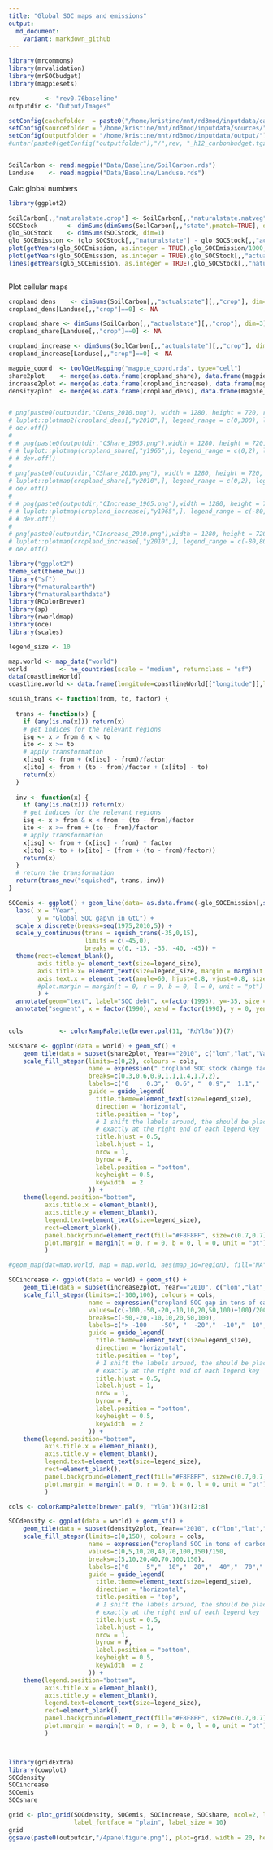 ```yaml
---
title: "Global SOC maps and emissions"
output:
  md_document:
    variant: markdown_github
---
```


```r
library(mrcommons)
library(mrvalidation)
library(mrSOCbudget)
library(magpiesets)

rev       <- "rev0.76baseline"
outputdir <- "Output/Images"

setConfig(cachefolder  = paste0("/home/kristine/mnt/rd3mod/inputdata/cache/", rev), forcecache = TRUE)
setConfig(sourcefolder = "/home/kristine/mnt/rd3mod/inputdata/sources/")
setConfig(outputfolder = "/home/kristine/mnt/rd3mod/inputdata/output/")
#untar(paste0(getConfig("outputfolder"),"/",rev, "_h12_carbonbudget.tgz"), exdir="Data", extras="--keep-newer-files ")


SoilCarbon <- read.magpie("Data/Baseline/SoilCarbon.rds")
Landuse    <- read.magpie("Data/Baseline/Landuse.rds")

```

Calc global numbers

```r

library(ggplot2)

SoilCarbon[,,"naturalstate.crop"] <- SoilCarbon[,,"naturalstate.natveg"]
SOCStock        <- dimSums(dimSums(SoilCarbon[,,"state",pmatch=TRUE], dim=3.3)* Landuse, dim=3.2)
glo_SOCStock    <- dimSums(SOCStock, dim=1) 
glo_SOCEmission <- (glo_SOCStock[,,"naturalstate"] - glo_SOCStock[,,"actualstate"])/1000
plot(getYears(glo_SOCEmission, as.integer = TRUE),glo_SOCEmission/1000, type="l", xlab="Time", ylab="Global SOC Debt in GtC")
plot(getYears(glo_SOCEmission, as.integer = TRUE),glo_SOCStock[,,"actualstate"])
lines(getYears(glo_SOCEmission, as.integer = TRUE),glo_SOCStock[,,"naturalstate"])
  
```


Plot cellular maps


```r


cropland_dens    <- dimSums(SoilCarbon[,,"actualstate"][,,"crop"], dim=3)
cropland_dens[Landuse[,,"crop"]==0] <- NA

cropland_share <- dimSums(SoilCarbon[,,"actualstate"][,,"crop"], dim=3)/dimSums(SoilCarbon[,,"naturalstate"][,,"natveg"], dim=3)
cropland_share[Landuse[,,"crop"]==0] <- NA

cropland_increase <- dimSums(SoilCarbon[,,"actualstate"][,,"crop"], dim=3)-dimSums(SoilCarbon[,,"actualstate"][,,"natveg"], dim=3) 
cropland_increase[Landuse[,,"crop"]==0] <- NA

magpie_coord  <- toolGetMapping("magpie_coord.rda", type="cell")
share2plot    <- merge(as.data.frame(cropland_share), data.frame(magpie_coord, Cell=c(1:59199)), by="Cell")
increase2plot <- merge(as.data.frame(cropland_increase), data.frame(magpie_coord, Cell=c(1:59199)), by="Cell")
density2plot  <- merge(as.data.frame(cropland_dens), data.frame(magpie_coord, Cell=c(1:59199)), by="Cell")


# png(paste0(outputdir,"CDens_2010.png"), width = 1280, height = 720, res = 108)
# luplot::plotmap2(cropland_dens[,"y2010",], legend_range = c(0,300), lowcol = cols[1], midcol = cols[4], highcol = cols[7], ncol=7, legend_discrete = TRUE)
# dev.off()
# 
# # png(paste0(outputdir,"CShare_1965.png"),width = 1280, height = 720, res = 108)
# # luplot::plotmap(cropland_share[,"y1965",], legend_range = c(0,2), legend_colours = cols, main="C_share on Cropland 1965")
# # dev.off()
# 
# png(paste0(outputdir,"CShare_2010.png"), width = 1280, height = 720, res = 108)
# luplot::plotmap(cropland_share[,"y2010",], legend_range = c(0,2), legend_colours = cols, main="Stock Change Factor on Cropland 2010")
# dev.off()
# 
# # png(paste0(outputdir,"CIncrease_1965.png"),width = 1280, height = 720, res = 108)
# # luplot::plotmap(cropland_increase[,"y1965",], legend_range = c(-80,80), legend_colours = cols, main="Absoulte C change on Cropland 1965")
# # dev.off()
# 
# png(paste0(outputdir,"CIncrease_2010.png"),width = 1280, height = 720, res = 108)
# luplot::plotmap(cropland_increase[,"y2010",], legend_range = c(-80,80), legend_colours = cols, legend_title = "tC/ha", main="Absoulte C change on Cropland 2010")
# dev.off()


```



```r

library("ggplot2")
theme_set(theme_bw())
library("sf")
library("rnaturalearth")
library("rnaturalearthdata")
library(RColorBrewer)
library(sp)
library(rworldmap)
library(oce) 
library(scales)

legend_size <- 10

map.world <- map_data("world")
world         <- ne_countries(scale = "medium", returnclass = "sf")
data(coastlineWorld)  
coastline.world <- data.frame(longitude=coastlineWorld[["longitude"]],latitude=coastlineWorld[["latitude"]]) 

squish_trans <- function(from, to, factor) {
  
  trans <- function(x) {
    if (any(is.na(x))) return(x)
    # get indices for the relevant regions
    isq <- x > from & x < to
    ito <- x >= to
    # apply transformation
    x[isq] <- from + (x[isq] - from)/factor
    x[ito] <- from + (to - from)/factor + (x[ito] - to)
    return(x)
  }
  
  inv <- function(x) {
    if (any(is.na(x))) return(x)
    # get indices for the relevant regions
    isq <- x > from & x < from + (to - from)/factor
    ito <- x >= from + (to - from)/factor
    # apply transformation
    x[isq] <- from + (x[isq] - from) * factor
    x[ito] <- to + (x[ito] - (from + (to - from)/factor))
    return(x)
  }
  # return the transformation
  return(trans_new("squished", trans, inv))
}

SOCemis <- ggplot() + geom_line(data= as.data.frame(-glo_SOCEmission[,seq(1975,2010,5),])[,c(3,6)],  aes(x = Year, y = Value, group=1)) +
  labs( x = "Year", 
        y = "Global SOC gap\n in GtC") +
  scale_x_discrete(breaks=seq(1975,2010,5)) +
  scale_y_continuous(trans = squish_trans(-35,0,15),
                     limits = c(-45,0),
                     breaks = c(0, -15, -35, -40, -45)) +
  theme(rect=element_blank(),
        axis.title.y= element_text(size=legend_size),
        axis.title.x= element_text(size=legend_size, margin = margin(t = 10, r = 0, b = 10, l = 0, unit = "pt")),
        axis.text.x = element_text(angle=60, hjust=0.8, vjust=0.8, size=legend_size)#,
        #plot.margin = margin(t = 0, r = 0, b = 0, l = 0, unit = "pt")
        ) +
  annotate(geom="text", label="SOC debt", x=factor(1995), y=-35, size = 3) +
  annotate("segment", x = factor(1990), xend = factor(1990), y = 0, yend = -39, arrow=arrow(end="both", type="closed", length=unit(0.1, "inches")))
 

cols          <- colorRampPalette(brewer.pal(11, "RdYlBu"))(7)

SOCshare <- ggplot(data = world) + geom_sf() + 
    geom_tile(data = subset(share2plot, Year=="2010", c("lon","lat","Value")), aes(x = lon, y = lat, fill = Value)) +
    scale_fill_stepsn(limits=c(0,2), colours = cols, 
                      name = expression(" cropland SOC stock change factor (unitless)"), 
                      breaks=c(0.3,0.6,0.9,1.1,1.4,1.7,2),
                      labels=c("0     0.3","  0.6", "  0.9","  1.1","  1.4","  1.7","> 2"), na.value = "white",
                      guide = guide_legend(
                        title.theme=element_text(size=legend_size),
                        direction = "horizontal",
                        title.position = 'top',
                        # I shift the labels around, the should be placed 
                        # exactly at the right end of each legend key
                        title.hjust = 0.5,
                        label.hjust = 1,
                        nrow = 1,
                        byrow = F,
                        label.position = "bottom",
                        keyheight = 0.5,
                        keywidth  = 2
                      )) +
    theme(legend.position="bottom",
          axis.title.x = element_blank(), 
          axis.title.y = element_blank(),
          legend.text=element_text(size=legend_size),
          rect=element_blank(),
          panel.background=element_rect(fill="#F8F8FF", size=c(0.7,0.7)),
          plot.margin = margin(t = 0, r = 0, b = 0, l = 0, unit = "pt")
          )  

#geom_map(dat=map.world, map = map.world, aes(map_id=region), fill="NA", color="black") +

SOCincrease <- ggplot(data = world) + geom_sf() +
    geom_tile(data = subset(increase2plot, Year=="2010", c("lon","lat","Value")), aes(x = lon, y = lat, fill = Value)) +
    scale_fill_stepsn(limits=c(-100,100), colours = cols, 
                      name = expression("cropland SOC gap in tons of carbon per hectar"), 
                      values=(c(-100,-50,-20,-10,10,20,50,100)+100)/200,
                      breaks=c(-50,-20,-10,10,20,50,100),
                      labels=c("> -100    -50", "  -20","  -10","  10","  20","  50"," > 100"), na.value = "white",
                      guide = guide_legend(
                        title.theme=element_text(size=legend_size),
                        direction = "horizontal",
                        title.position = 'top',
                        # I shift the labels around, the should be placed 
                        # exactly at the right end of each legend key
                        title.hjust = 0.5,
                        label.hjust = 1,
                        nrow = 1,
                        byrow = F,
                        label.position = "bottom",
                        keyheight = 0.5,
                        keywidth  = 2
                      )) +
    theme(legend.position="bottom",
          axis.title.x = element_blank(), 
          axis.title.y = element_blank(),
          legend.text=element_text(size=legend_size),
          rect=element_blank(),
          panel.background=element_rect(fill="#F8F8FF", size=c(0.7,0.7)),
          plot.margin = margin(t = 0, r = 0, b = 0, l = 0, unit = "pt")
          )

cols <- colorRampPalette(brewer.pal(9, "YlGn"))(8)[2:8]

SOCdensity <- ggplot(data = world) + geom_sf() +
    geom_tile(data = subset(density2plot, Year=="2010", c("lon","lat","Value")), aes(x = lon, y = lat, fill = Value)) +
    scale_fill_stepsn(limits=c(0,150), colours = cols, 
                      name = expression("cropland SOC in tons of carbon per hectar"), 
                      values=c(0,5,10,20,40,70,100,150)/150,
                      breaks=c(5,10,20,40,70,100,150),
                      labels=c("0     5","  10","  20","  40","  70","  100"," >150"), na.value = "white",
                      guide = guide_legend(
                        title.theme=element_text(size=legend_size),
                        direction = "horizontal",
                        title.position = 'top',
                        # I shift the labels around, the should be placed 
                        # exactly at the right end of each legend key
                        title.hjust = 0.5,
                        label.hjust = 1,
                        nrow = 1,
                        byrow = F,
                        label.position = "bottom",
                        keyheight = 0.5,
                        keywidth  = 2
                      )) +
    theme(legend.position="bottom",
          axis.title.x = element_blank(), 
          axis.title.y = element_blank(),
          legend.text=element_text(size=legend_size),
          rect=element_blank(),
          panel.background=element_rect(fill="#F8F8FF", size=c(0.7,0.7)),
          plot.margin = margin(t = 0, r = 0, b = 0, l = 0, unit = "pt")
          )



library(gridExtra)
library(cowplot)
SOCdensity
SOCincrease
SOCemis
SOCshare

grid <- plot_grid(SOCdensity, SOCemis, SOCincrease, SOCshare, ncol=2, labels=c("a","b", "c", "d"),
                  label_fontface = "plain", label_size = 10)
grid
ggsave(paste0(outputdir,"/4panelfigure.png"), plot=grid, width = 20, height = 14, dpi = 300, units = "cm")

```








